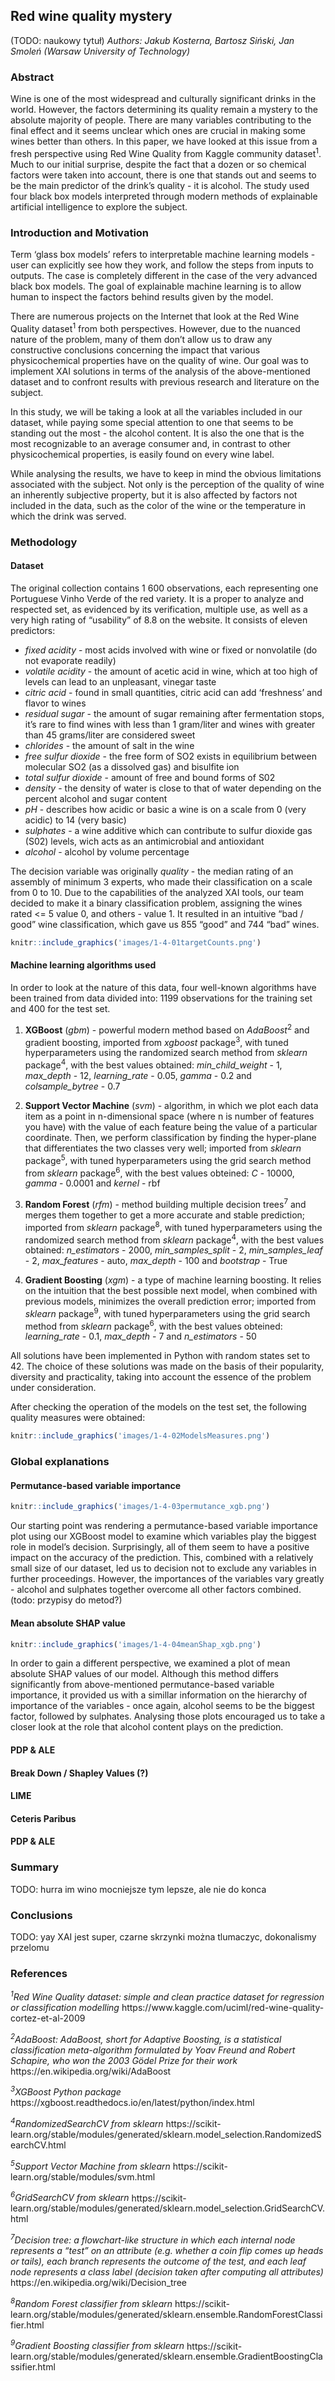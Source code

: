 ## Red wine quality mystery {#xai1-explainable-wine} 
(TODO: naukowy tytuł)
*Authors: Jakub Kosterna, Bartosz Siński, Jan Smoleń (Warsaw University of Technology)*

### Abstract

Wine is one of the most widespread and culturally significant drinks in the world. However, the factors determining its quality remain a mystery to the absolute majority of people.  There are many variables contributing to the final effect and it seems unclear which ones are crucial in making some wines better than others. In this paper, we have looked at this issue from a fresh perspective using Red Wine Quality from Kaggle community dataset^1^. Much to our initial surprise, despite the fact that a dozen or so chemical factors were taken into account, there is one that stands out and seems to be the main predictor of the drink's quality - it is alcohol. The study used four black box models interpreted through modern methods of explainable artificial intelligence to explore the subject.

### Introduction and Motivation

Term 'glass box models' refers to interpretable machine learning models - user can explicitly see how they work, and follow the steps from inputs to outputs.  The case is completely different in the case of the very advanced black box models. The goal of explainable machine learning is to allow human to inspect the factors behind results given by the model. 

There are numerous projects on the Internet that look at the Red Wine Quality dataset^1^ from both perspectives. However, due to the nuanced nature of the problem, many of them don't allow us to draw any constructive conclusions concerning the impact that various physicochemical properties have on the quality of wine. Our goal was to implement XAI solutions in terms of the analysis of the above-mentioned dataset and to confront results with  previous research and literature on the subject.

In this study, we will be taking a look at all the variables included in our dataset, while paying some special attention to one that seems to be standing out the most - the alcohol content. It is also the one that is the most recognizable to an average consumer and, in contrast to other physicochemical properties, is easily found on every wine label.

While analysing the results, we have to keep in mind the obvious limitations associated with the subject. Not only is the perception of the quality of wine an inherently subjective property, but it is also affected by factors not included in the data, such as the color of the wine or the temperature in which the drink was served.




### Methodology

#### Dataset

The original collection contains 1 600 observations, each representing one Portuguese Vinho Verde of the red variety. It is a proper to analyze and respected set, as evidenced by its verification, multiple use, as well as a very high rating of "usability" of 8.8 on the website. It consists of eleven predictors:

* *fixed acidity* - most acids involved with wine or fixed or nonvolatile (do not evaporate readily)
* *volatile acidity* - the amount of acetic acid in wine, which at too high of levels can lead to an unpleasant, vinegar taste
* *citric acid* - found in small quantities, citric acid can add 'freshness' and flavor to wines
* *residual sugar* - the amount of sugar remaining after fermentation stops, it's rare to find wines with less than 1 gram/liter and wines with greater than 45 grams/liter are considered sweet
* *chlorides* - the amount of salt in the wine
* *free sulfur dioxide* - the free form of SO2 exists in equilibrium between molecular SO2 (as a dissolved gas) and bisulfite ion
* *total sulfur dioxide* - amount of free and bound forms of S02
* *density* - the density of water is close to that of water depending on the percent alcohol and sugar content
* *pH* - describes how acidic or basic a wine is on a scale from 0 (very acidic) to 14 (very basic)
* *sulphates* - a wine additive which can contribute to sulfur dioxide gas (S02) levels, wich acts as an antimicrobial and antioxidant
* *alcohol* - alcohol by volume percentage

The decision variable was originally *quality* - the median rating of an assembly of minimum 3 experts, who made their classification on a scale from 0 to 10. Due to the capabilities of the analyzed XAI tools, our team decided to make it a binary classification problem, assigning the wines rated <= 5 value 0, and others - value  1. It resulted in an intuitive "bad / good" wine classification,  which gave us 855 "good" and 744 "bad" wines.




```r
knitr::include_graphics('images/1-4-01targetCounts.png')
```

#### Machine learning algorithms used

In order to look at the nature of this data, four well-known algorithms have been trained from data divided into: 1199 observations for the training set and 400 for the test set.

1. **XGBoost** (*gbm*) - powerful modern method based on *AdaBoost*^2^ and gradient boosting, imported from *xgboost* package^3^, with tuned hyperparameters using the randomized search method from *sklearn* package^4^, with the best values obtained: *min_child_weight* - 1, *max_depth* - 12, *learning_rate* - 0.05, *gamma* - 0.2 and *colsample_bytree* - 0.7

2. **Support Vector Machine** (*svm*) - algorithm, in which we plot each data item as a point in n-dimensional space (where n is number of features you have) with the value of each feature being the value of a particular coordinate. Then, we perform classification by finding the hyper-plane that differentiates the two classes very well; imported from *sklearn* package^5^, with tuned hyperparameters using the grid search method from *sklearn* package^6^, with the best values obteined: *C* - 10000, *gamma* - 0.0001 and *kernel* - rbf

3. **Random Forest** (*rfm*) - method building multiple decision trees^7^ and merges them together to get a more accurate and stable prediction; imported from *sklearn* package^8^, with tuned hyperparameters using the randomized search method from *sklearn* package^4^, with the best values obtained: *n_estimators* - 2000, *min_samples_split* - 2, *min_samples_leaf* - 2, *max_features* - auto, *max_depth* - 100 and *bootstrap* - True

4. **Gradient Boosting** (*xgm*) - a type of machine learning boosting. It relies on the intuition that the best possible next model, when combined with previous models, minimizes the overall prediction error; imported from *sklearn* package^9^, with tuned hyperparameters using the grid search method from *sklearn* package^6^, with the best values obteined: *learning_rate* - 0.1, *max_depth* - 7 and *n_estimators* - 50

All solutions have been implemented in Python with random states set to 42. The choice of these solutions was made on the basis of their popularity, diversity and practicality, taking into account the essence of the problem under consideration.

After checking the operation of the models on the test set, the following quality measures were obtained:

```r
knitr::include_graphics('images/1-4-02ModelsMeasures.png')
```

### Global explanations

#### Permutance-based variable importance

```r
knitr::include_graphics('images/1-4-03permutance_xgb.png')
```

Our starting point was rendering a permutance-based variable importance plot using our XGBoost model to examine which variables play the biggest role in model's decision. Surprisingly, all of them seem to have a positive impact on the accuracy of the prediction. This, combined with a relatively small size of our dataset, led us to decision not to exclude any variables in further proceedings. However, the importances of the variables vary greatly - alcohol and sulphates together overcome all other factors combined. (todo: przypisy do metod?)


#### Mean absolute SHAP value

```r
knitr::include_graphics('images/1-4-04meanShap_xgb.png')
```
 In order to gain a different perspective, we examined a plot of mean absolute SHAP values of our model. Although this method differs significantly from above-mentioned permutance-based variable importance, it provided us with a simillar information on the hierarchy of importance of the variables - once again, alcohol seems to be the biggest factor, followed by sulphates. Analysing those plots encouraged us to take a closer look at the role that alcohol content plays on the prediction.

#### PDP & ALE





#### Break Down / Shapley Values (?)

#### LIME

#### Ceteris Paribus

#### PDP & ALE

### Summary

TODO: hurra im wino mocniejsze tym lepsze, ale nie do konca

### Conclusions

TODO: yay XAI jest super, czarne skrzynki można tlumaczyc, dokonalismy przelomu

### References

*^1^Red Wine Quality dataset: simple and clean practice dataset for regression or classification modelling*
https://www.kaggle.com/uciml/red-wine-quality-cortez-et-al-2009

*^2^AdaBoost: AdaBoost, short for Adaptive Boosting, is a statistical classification meta-algorithm formulated by Yoav Freund and Robert Schapire, who won the 2003 Gödel Prize for their work*
https://en.wikipedia.org/wiki/AdaBoost

*^3^XGBoost Python package*
https://xgboost.readthedocs.io/en/latest/python/index.html

*^4^RandomizedSearchCV from sklearn*
https://scikit-learn.org/stable/modules/generated/sklearn.model_selection.RandomizedSearchCV.html

*^5^Support Vector Machine from sklearn*
https://scikit-learn.org/stable/modules/svm.html

*^6^GridSearchCV from sklearn*
https://scikit-learn.org/stable/modules/generated/sklearn.model_selection.GridSearchCV.html

*^7^Decision tree: a flowchart-like structure in which each internal node represents a "test" on an attribute (e.g. whether a coin flip comes up heads or tails), each branch represents the outcome of the test, and each leaf node represents a class label (decision taken after computing all attributes)*
https://en.wikipedia.org/wiki/Decision_tree

*^8^Random Forest classifier from sklearn*
https://scikit-learn.org/stable/modules/generated/sklearn.ensemble.RandomForestClassifier.html

*^9^Gradient Boosting classifier from sklearn*
https://scikit-learn.org/stable/modules/generated/sklearn.ensemble.GradientBoostingClassifier.html